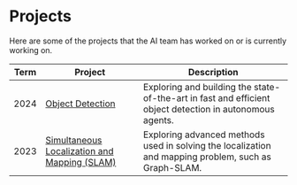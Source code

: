 # Projects

Here are some of the projects that the AI team has worked on
or is currently working on.

| Term  | Project | Description |
| ----  | ------- | ----------- |
| 2024  | [Object Detection][object-detection] | Exploring and building the state-of-the-art in fast and efficient object detection in autonomous agents. | 
| 2023  | [Simultaneous Localization and Mapping (SLAM)][slam] | Exploring advanced methods used in solving the localization and mapping problem, such as Graph-SLAM. |

[object-detection]: /projects/2024-object-detection
[slam]:             /projects/2023-slam
